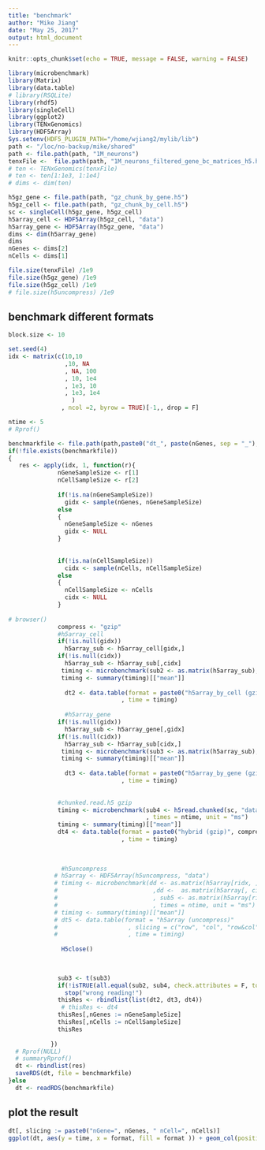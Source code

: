 ```yaml
---
title: "benchmark"
author: "Mike Jiang"
date: "May 25, 2017"
output: html_document
---
```


```r
knitr::opts_chunk$set(echo = TRUE, message = FALSE, warning = FALSE)
```
```r
library(microbenchmark)
library(Matrix)
library(data.table)
# library(RSQLite)
library(rhdf5)
library(singleCell)
library(ggplot2)
library(TENxGenomics)
library(HDF5Array)
Sys.setenv(HDF5_PLUGIN_PATH="/home/wjiang2/mylib/lib")
path <- "/loc/no-backup/mike/shared"
path <- file.path(path, "1M_neurons")
tenxFile <-  file.path(path, "1M_neurons_filtered_gene_bc_matrices_h5.h5")
# ten <- TENxGenomics(tenxFile)
# ten <- ten[1:1e3, 1:1e4]
# dims <- dim(ten)

h5gz_gene <- file.path(path, "gz_chunk_by_gene.h5")
h5gz_cell <- file.path(path, "gz_chunk_by_cell.h5")
sc <- singleCell(h5gz_gene, h5gz_cell)
h5array_cell <- HDF5Array(h5gz_cell, "data")
h5array_gene <- HDF5Array(h5gz_gene, "data")
dims <- dim(h5array_gene)
dims
nGenes <- dims[2]
nCells <- dims[1]
```



```r
file.size(tenxFile) /1e9
file.size(h5gz_gene) /1e9
file.size(h5gz_cell) /1e9
# file.size(h5uncompress) /1e9
```

## benchmark different formats
```r
block.size <- 10

set.seed(4)
idx <- matrix(c(10,10
                ,10, NA
                , NA, 100
                , 10, 1e4
                , 1e3, 10
                , 1e3, 1e4
                  )
               , ncol =2, byrow = TRUE)[-1,, drop = F]

ntime <- 5
# Rprof()

benchmarkfile <- file.path(path,paste0("dt_", paste(nGenes, sep = "_"), ".rds"))
if(!file.exists(benchmarkfile))
{
   res <- apply(idx, 1, function(r){
              nGeneSampleSize <- r[1]
              nCellSampleSize <- r[2]
              
              if(!is.na(nGeneSampleSize))
                gidx <- sample(nGenes, nGeneSampleSize)
              else
              {
                nGeneSampleSize <- nGenes
                gidx <- NULL
              }
                
              
              if(!is.na(nCellSampleSize))
                cidx <- sample(nCells, nCellSampleSize)
              else
              {
                nCellSampleSize <- nCells
                cidx <- NULL
              }
                
# browser()
              compress <- "gzip"
              #h5array_cell
              if(!is.null(gidx))
                h5array_sub <- h5array_cell[gidx,]
              if(!is.null(cidx))
                h5array_sub <- h5array_sub[,cidx]
               timing <- microbenchmark(sub2 <- as.matrix(h5array_sub), times = ntime, unit = "ms")
               timing <- summary(timing)[["mean"]]
            
                dt2 <- data.table(format = paste0("h5array_by_cell (gzip)", compress)
                                , time = timing)
            
                #h5array_gene
              if(!is.null(gidx))
                h5array_sub <- h5array_gene[,gidx]
              if(!is.null(cidx))
                h5array_sub <- h5array_sub[cidx,]
               timing <- microbenchmark(sub3 <- as.matrix(h5array_sub), times = ntime, unit = "ms")
               timing <- summary(timing)[["mean"]]
            
                dt3 <- data.table(format = paste0("h5array_by_gene (gzip)", compress)
                                , time = timing)
           
               
              #chunked.read.h5 gzip
              timing <- microbenchmark(sub4 <- h5read.chunked(sc, "data", list(gidx, cidx), block.size = block.size)
                                       , times = ntime, unit = "ms")
              timing <- summary(timing)[["mean"]]
              dt4 <- data.table(format = paste0("hybrid (gzip)", compress)
                                , time = timing)
              
              
             
               #h5uncompress
             # h5array <- HDF5Array(h5uncompress, "data")
             # timing <- microbenchmark(dd <- as.matrix(h5array[ridx, ])
             #                           ,dd <-  as.matrix(h5array[, cidx])
             #                           , sub5 <- as.matrix(h5array[ridx, cidx])
             #                           , times = ntime, unit = "ms")
             # timing <- summary(timing)[["mean"]]
             # dt5 <- data.table(format = "h5array (uncompress)"
             #                    , slicing = c("row", "col", "row&col")
             #                    , time = timing)  
              
               H5close()
              
              

              sub3 <- t(sub3)
              if(!isTRUE(all.equal(sub2, sub4, check.attributes = F, tol = 2e-8))||!isTRUE(all.equal(sub2, sub3, check.attributes = F, tol = 2e-8)))
                stop("wrong reading!")
              thisRes <- rbindlist(list(dt2, dt3, dt4))
               # thisRes <- dt4
              thisRes[,nGenes := nGeneSampleSize]
              thisRes[,nCells := nCellSampleSize]
              thisRes
             
            })
  # Rprof(NULL)
  # summaryRprof()
  dt <- rbindlist(res)
  saveRDS(dt, file = benchmarkfile)
}else
  dt <- readRDS(benchmarkfile)
```

## plot the result
```r

dt[, slicing := paste0("nGene=", nGenes, " nCell=", nCells)]
ggplot(dt, aes(y = time, x = format, fill = format )) + geom_col(position = "dodge")  + ylab("time (ms)") + scale_y_log10() +facet_wrap(~slicing)

```


